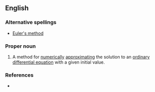 ==English==

===Alternative spellings===
*[[Euler's method]]

===Proper noun===
{{en-proper noun|sg=[[Euler]] [[method]]}}

# {{context|differential equations}} A method for [[numerically]] [[approximating]] the solution to an [[ordinary differential equation]] with a given initial value.

===References===
*{{pedialite}}